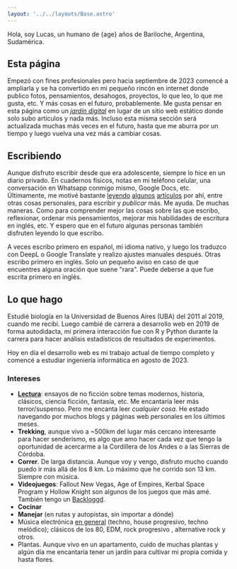 ```yaml
---
layout: '../../layouts/Base.astro'
---
```


Hola, soy Lucas, un humano de {age} años de Bariloche, Argentina, Sudamérica.

## Esta página

Empezó con fines profesionales pero hacia septiembre de 2023 comencé a ampliarla y se ha convertido en mi pequeño rincón en internet donde publico fotos, pensamientos, desahogos, proyectos, lo que leo, lo que me gusta, etc. Y más cosas en el futuro, probablemente. Me gusta pensar en esta página como un _[jardín digital](https://joelhooks.com/digital-garden/)_ en lugar de un sitio web estático donde solo subo artículos y nada más. Incluso esta misma sección será actualizada muchas más veces en el futuro, hasta que me aburra por un tiempo y luego vuelva una vez más a cambiar cosas.

## Escribiendo

Aunque disfruto escribir desde que era adolescente, siempre lo hice en un diario privado. En cuadernos físicos, notas en mi teléfono celular, una conversación en Whatsapp conmigo mismo, Google Docs, etc. Últimamente, me motivé bastante [leyendo](https://jsomers.net/blog/more-people-should-write) [algunos](https://moretothat.com/writing-and-wisdom/) [artículos](https://whiona.weblog.lol/2023/10/what-happened-to-blogging-for-the-hell-of-it) por ahí, entre otras cosas personales, para escribir y _publicar_ más. Me ayuda. De muchas maneras. Como para comprender mejor las cosas sobre las que escribo, reflexionar, ordenar mis pensamientos, mejorar mis habilidades de escritura en inglés, etc. Y espero que en el futuro algunas personas también disfruten leyendo lo que escribo.

A veces escribo primero en español, mi idioma nativo, y luego los traduzco con DeepL o Google Translate y realizo ajustes manuales después. Otras escribo primero en inglés. Solo un pequeño aviso en caso de que encuentres alguna oración que suene "rara". Puede deberse a que fue escrita primero en inglés.

## Lo que hago

Estudié biología en la Universidad de Buenos Aires (UBA) del 2011 al 2019, cuando me recibí. Luego cambié de carrera a desarrollo web en 2019 de forma autodidacta, mi primera interacción fue con R y Python durante la carrera para hacer análisis estadísticos de resultados de experimentos.

Hoy en día el desarrollo web es mi trabajo actual de tiempo completo y comencé a estudiar ingeniería informática en agosto de 2023.

### Intereses

- **[Lectura](/leyendo)**: ensayos de no ficción sobre temas modernos, historia, clásicos, ciencia ficción, fantasía, etc. Me encantaría leer más terror/suspenso. Pero me encanta leer _cualquier cosa_. He estado navegando por muchos blogs y páginas web personales en los últimos meses.
- **Trekking**, aunque vivo a ~500km del lugar más cercano interesante para hacer senderismo, es algo que amo hacer cada vez que tengo la oportunidad de acercarme a la Cordillera de los Andes o a las Sierras de Córdoba.
- **Correr**. De larga distancia. Aunque voy y vengo, disfruto mucho cuando puedo ir más allá de los 8 km. Lo máximo que he corrido son 13 km. Siempre con música.
- **Videojuegos**: Fallout New Vegas, Age of Empires, Kerbal Space Program y Hollow Knight son algunos de los juegos que más amé. También tengo un [Backloggd](https://www.backloggd.com/u/synthopia/).
- **Cocinar**
- **Manejar** (en rutas y autopistas, sin importar a dónde)
- Música electrónica [en general](https://open.spotify.com/playlist/5b63esqqeHwZTCTkAFG0VA?si=a1370cce90044fe3) (techno, house progresivo, techno melódico); clásicos de los 80, EDM, rock progresivo , alternative rock y otros.
- Plantas. Aunque vivo en un apartamento, cuido de muchas plantas y algún día me encantaría tener un jardín para cultivar mi propia comida y hasta flores.
